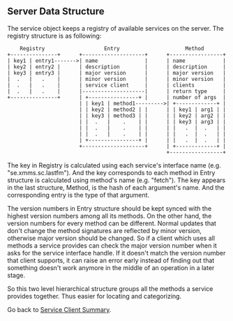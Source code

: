 ==Server Data Structure==

The service object keeps a registry of available services on the server.  The registry structure is as following:

     Registry                   Entry                     Method
 +---------------+      +--------------------+      +-----------------+
 | key1 | entry1------->| name               |      | name            |
 | key2 | entry2 |      | description        |      | description     |
 | key3 | entry3 |      | major version      |      | major version   |
 |  .   |   .    |      | minor version      |      | minor version   |
 |  .   |   .    |      | service client     |      | clients         |
 |  .   |   .    |      |--------------------|      | return type     |
 +---------------+      | +----------------+ |      | number of args  |
                        | | key1 | method1--------->| +-------------+ |
                        | | key2 | method2 | |      | | key1 | arg1 | |
                        | | key3 | method3 | |      | | key2 | arg2 | |
                        | |  .   |    .    | |      | | key3 | arg3 | |
                        | |  .   |    .    | |      | |   .  |  .   | |
                        | |  .   |    .    | |      | |   .  |  .   | |
                        | +----------------+ |      | |   .  |  .   | |
                        +--------------------+      | +-------------+ |
                                                    +-----------------+

The key in Registry is calculated using each service's interface name (e.g. "se.xmms.sc.lastfm").  And the key corresponds to each method in Entry structure is calculated using method's name (e.g. "fetch").  The key appears in the last structure, Method, is the hash of each argument's name.  And the corresponding entry is the type of that argument.

The version numbers in Entry structure should be kept synced with the highest version numbers among all its methods.  On the other hand, the version numbers for every method can be different.  Normal updates that don't change the method signatures are reflected by minor version, otherwise major version should be changed.  So if a client which uses all methods a service provides can check the major version number when it asks for the service interface handle.  If it doesn't match the version number that client supports, it can raise an error early instead of finding out that something doesn't work anymore in the middle of an operation in a later stage.

So this two level hierarchical structure groups all the methods a service provides together.  Thus easier for locating and categorizing.


Go back to [[Summer of Code 2007/Service Clients|Service Client Summary]].